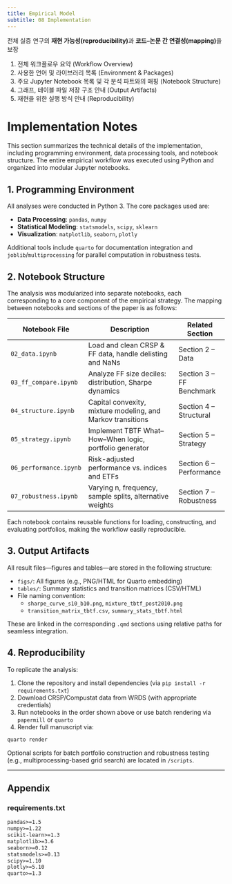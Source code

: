```yaml
---
title: Empirical Model
subtitle: 08 Implementation
---
```


전체 실증 연구의 **재현 가능성(reproducibility)**과 **코드–논문 간 연결성(mapping)**을 보장

1. 전체 워크플로우 요약 (Workflow Overview)  
2. 사용한 언어 및 라이브러리 목록 (Environment & Packages)  
3. 주요 Jupyter Notebook 목록 및 각 분석 파트와의 매핑 (Notebook Structure)  
4. 그래프, 테이블 파일 저장 구조 안내 (Output Artifacts)  
5. 재현을 위한 실행 방식 안내 (Reproducibility)

# Implementation Notes

This section summarizes the technical details of the implementation, including programming environment, data processing tools, and notebook structure. The entire empirical workflow was executed using Python and organized into modular Jupyter notebooks.

## 1. Programming Environment

All analyses were conducted in Python 3. The core packages used are:

- **Data Processing**: `pandas`, `numpy`
- **Statistical Modeling**: `statsmodels`, `scipy`, `sklearn`
- **Visualization**: `matplotlib`, `seaborn`, `plotly`

Additional tools include `quarto` for documentation integration and `joblib`/`multiprocessing` for parallel computation in robustness tests.

## 2. Notebook Structure

The analysis was modularized into separate notebooks, each corresponding to a core component of the empirical strategy. The mapping between notebooks and sections of the paper is as follows:

| Notebook File              | Description                                                       | Related Section             |
|---------------------------|-------------------------------------------------------------------|-----------------------------|
| `02_data.ipynb`           | Load and clean CRSP & FF data, handle delisting and NaNs         | Section 2 – Data            |
| `03_ff_compare.ipynb`     | Analyze FF size deciles: distribution, Sharpe dynamics           | Section 3 – FF Benchmark    |
| `04_structure.ipynb`      | Capital convexity, mixture modeling, and Markov transitions      | Section 4 – Structural      |
| `05_strategy.ipynb`       | Implement TBTF What–How–When logic, portfolio generator          | Section 5 – Strategy        |
| `06_performance.ipynb`    | Risk-adjusted performance vs. indices and ETFs                   | Section 6 – Performance     |
| `07_robustness.ipynb`     | Varying n, frequency, sample splits, alternative weights         | Section 7 – Robustness      |

Each notebook contains reusable functions for loading, constructing, and evaluating portfolios, making the workflow easily reproducible.

## 3. Output Artifacts

All result files—figures and tables—are stored in the following structure:

- `figs/`: All figures (e.g., PNG/HTML for Quarto embedding)
- `tables/`: Summary statistics and transition matrices (CSV/HTML)
- File naming convention:  
  - `sharpe_curve_s10_b10.png`, `mixture_tbtf_post2010.png`  
  - `transition_matrix_tbtf.csv`, `summary_stats_tbtf.html`

These are linked in the corresponding `.qmd` sections using relative paths for seamless integration.

## 4. Reproducibility

To replicate the analysis:

1. Clone the repository and install dependencies (via `pip install -r requirements.txt`)
2. Download CRSP/Compustat data from WRDS (with appropriate credentials)
3. Run notebooks in the order shown above or use batch rendering via `papermill` or `quarto`
4. Render full manuscript via:

```bash
quarto render
```

Optional scripts for batch portfolio construction and robustness testing (e.g., multiprocessing-based grid search) are located in `/scripts`.

---

## Appendix {.appendix}

### requirements.txt

```txt
pandas>=1.5
numpy>=1.22
scikit-learn>=1.3
matplotlib>=3.6
seaborn>=0.12
statsmodels>=0.13
scipy>=1.10
plotly>=5.10
quarto>=1.3
```